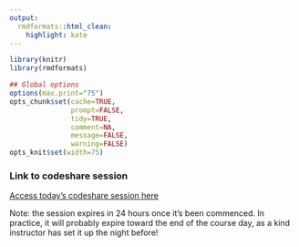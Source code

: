 ```yaml
---
output:
  rmdformats::html_clean:
    highlight: kate
---
```



```r
library(knitr)
library(rmdformats)

## Global options
options(max.print="75")
opts_chunk$set(cache=TRUE,
               prompt=FALSE,
               tidy=TRUE,
               comment=NA,
               message=FALSE,
               warning=FALSE)
opts_knit$set(width=75)
```

### Link to codeshare session

[Access today's codeshare session here](https://codeshare.io/5XQJyk)

Note: the session expires in 24 hours once it's been commenced.
In practice, it will probably expire toward the end of the course day, as a kind instructor has set it up the night before!
